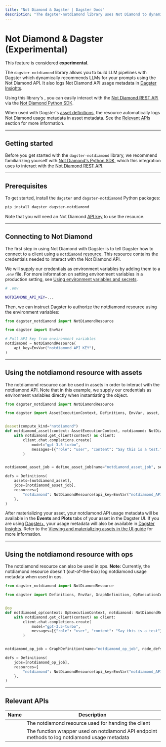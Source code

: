 ```yaml
---
title: "Not Diamond & Dagster | Dagster Docs"
description: "The dagster-notdiamond library uses Not Diamond to dynamically recommend the best LLM for a user prompt."
---
```


# Not Diamond & Dagster (Experimental)

<Note>
  This feature is considered <strong>experimental</strong>.
</Note>

The `dagster-notdiamond` library allows you to build LLM pipelines with Dagster which dynamically recommends LLMs for your prompts using the Not Diamond API. It also logs Not Diamond API usage metadata in [Dagster Insights](/dagster-plus/insights).

Using this library's <PyObject module="dagster_notdiamond" object="NotDiamondResource" />, you can easily interact with the [Not Diamond REST API][docs] via the [Not Diamond Python SDK](https://github.com/notdiamond/notdiamond-python).

When used with Dagster's [asset definitions](/concepts/assets/software-defined-assets), the resource automatically logs Not Diamond usage metadata in asset metadata. See the [Relevant APIs](#relevant-apis) section for more information.

---

## Getting started

Before you get started with the `dagster-notdiamond` library, we recommend familiarizing yourself with [Not Diamond's Python SDK](https://github.com/notdiamond/notdiamond-python), which this integration uses to interact with the [Not Diamond REST API][docs].

---

## Prerequisites

To get started, install the `dagster` and `dagster-notdiamond` Python packages:

```bash
pip install dagster dagster-notdiamond
```

Note that you will need an Not Diamond [API key](https://app.notdiamond.com/keys) to use the resource.

---

## Connecting to Not Diamond

The first step in using Not Diamond with Dagster is to tell Dagster how to connect to a client using a `notdiamond` [resource](/concepts/resources). This resource contains the credentials needed to interact with the Not Diamond API.

We will supply our credentials as environment variables by adding them to a `.env` file. For more information on setting environment variables in a production setting, see [Using environment variables and secrets](/guides/dagster/using-environment-variables-and-secrets).

```bash
# .env

NOTDIAMOND_API_KEY=...
```

Then, we can instruct Dagster to authorize the notdiamond resource using the environment variables:

```python startafter=start_example endbefore=end_example file=/integrations/notdiamond/resource.py
from dagster_notdiamond import NotDiamondResource

from dagster import EnvVar

# Pull API key from environment variables
notdiamond = NotDiamondResource(
    api_key=EnvVar("notdiamond_API_KEY"),
)
```

---

## Using the notdiamond resource with assets

The notdiamond resource can be used in assets in order to interact with the notdiamond API. Note that in this example, we supply our credentials as environment variables directly when instantiating the <PyObject object="Definitions" /> object.

```python startafter=start_example endbefore=end_example file=/integrations/notdiamond/assets.py
from dagster_notdiamond import NotDiamondResource

from dagster import AssetExecutionContext, Definitions, EnvVar, asset, define_asset_job


@asset(compute_kind="notdiamond")
def notdiamond_asset(context: AssetExecutionContext, notdiamond: NotDiamondResource):
    with notdiamond.get_client(context) as client:
        client.chat.completions.create(
            model="gpt-3.5-turbo",
            messages=[{"role": "user", "content": "Say this is a test."}],
        )


notdiamond_asset_job = define_asset_job(name="notdiamond_asset_job", selection="notdiamond_asset")

defs = Definitions(
    assets=[notdiamond_asset],
    jobs=[notdiamond_asset_job],
    resources={
        "notdiamond": NotDiamondResource(api_key=EnvVar("notdiamond_API_KEY")),
    },
)
```

After materializing your asset, your notdiamond API usage metadata will be available in the **Events** and **Plots** tabs of your asset in the Dagster UI. If you are using [Dagster+](/dagster-plus), your usage metadata will also be available in [Dagster Insights](/dagster-plus/insights). Refer to the [Viewing and materializing assets in the UI guide](https://docs.dagster.io/concepts/assets/software-defined-assets#viewing-and-materializing-assets-in-the-ui) for more information.

---

## Using the notdiamond resource with ops

The notdiamond resource can also be used in ops. **Note**: Currently, the notdiamond resource doesn't (out-of-the-box) log notdiamond usage metadata when used in ops.

```python startafter=start_example endbefore=end_example file=/integrations/notdiamond/ops.py
from dagster_notdiamond import NotDiamondResource

from dagster import Definitions, EnvVar, GraphDefinition, OpExecutionContext, op


@op
def notdiamond_op(context: OpExecutionContext, notdiamond: NotDiamondResource):
    with notdiamond.get_client(context) as client:
        client.chat.completions.create(
            model="gpt-3.5-turbo",
            messages=[{"role": "user", "content": "Say this is a test"}],
        )


notdiamond_op_job = GraphDefinition(name="notdiamond_op_job", node_defs=[notdiamond_op]).to_job()

defs = Definitions(
    jobs=[notdiamond_op_job],
    resources={
        "notdiamond": NotDiamondResource(api_key=EnvVar("notdiamond_API_KEY")),
    },
)
```

---

## Relevant APIs

| Name                                                              | Description                                                                           |
| ----------------------------------------------------------------- | ------------------------------------------------------------------------------------- |
| <PyObject module="dagster_notdiamond" object="NotDiamondResource" />      | The notdiamond resource used for handing the client                                       |
| <PyObject module="dagster_notdiamond" object="with_usage_metadata" /> | The function wrapper used on notdiamond API endpoint methods to log notdiamond usage metadata |

[docs]: https://docs.notdiamond.ai